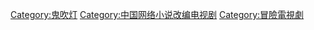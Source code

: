 [[Category:鬼吹灯‎|Category:鬼吹灯‎]]
[[Category:中国网络小说改编电视剧|Category:中国网络小说改编电视剧]]
[[Category:冒險電視劇|Category:冒險電視劇]]